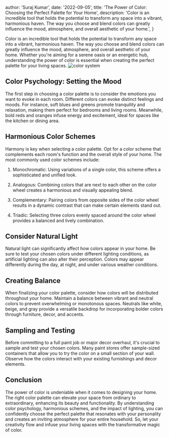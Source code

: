 
  author: 'Suraj Kumar',
  date: '2022-09-05',
  title: 'The Power of Color: Choosing the Perfect Palette for Your Home',
  description:
    'Color is an incredible tool that holds the potential to transform any space into a vibrant, harmonious haven. The way you choose and blend colors can greatly influence the mood, atmosphere, and overall aesthetic of your home.',
}


Color is an incredible tool that holds the potential to transform any space into a vibrant, harmonious haven. The way you choose and blend colors can greatly influence the mood, atmosphere, and overall aesthetic of your home. Whether you're aiming for a serene oasis or an energetic hub, understanding the power of color is essential when creating the perfect palette for your living spaces.
<Image src={colorSystem} alt="color system" width={3000} height={1993} />

## Color Psychology: Setting the Mood

The first step in choosing a color palette is to consider the emotions you want to evoke in each room. Different colors can evoke distinct feelings and moods. For instance, soft blues and greens promote tranquility and relaxation, making them perfect for bedrooms and living rooms. Meanwhile, bold reds and oranges infuse energy and excitement, ideal for spaces like the kitchen or dining area.

## Harmonious Color Schemes

Harmony is key when selecting a color palette. Opt for a color scheme that complements each room's function and the overall style of your home. The most commonly used color schemes include:

1. Monochromatic: Using variations of a single color, this scheme offers a sophisticated and unified look.

2. Analogous: Combining colors that are next to each other on the color wheel creates a harmonious and visually appealing blend.

3. Complementary: Pairing colors from opposite sides of the color wheel results in a dynamic contrast that can make certain elements stand out.

4. Triadic: Selecting three colors evenly spaced around the color wheel provides a balanced and lively combination.

## Consider Natural Light

Natural light can significantly affect how colors appear in your home. Be sure to test your chosen colors under different lighting conditions, as artificial lighting can also alter their perception. Colors may appear differently during the day, at night, and under various weather conditions.

## Creating Balance

When finalizing your color palette, consider how colors will be distributed throughout your home. Maintain a balance between vibrant and neutral colors to prevent overwhelming or monotonous spaces. Neutrals like white, beige, and gray provide a versatile backdrop for incorporating bolder colors through furniture, decor, and accents.

## Sampling and Testing

Before committing to a full paint job or major decor overhaul, it's crucial to sample and test your chosen colors. Many paint stores offer sample-sized containers that allow you to try the color on a small section of your wall. Observe how the colors interact with your existing furnishings and decor elements.

## Conclusion

The power of color is undeniable when it comes to designing your home. The right color palette can elevate your space from ordinary to extraordinary, enhancing its beauty and functionality. By understanding color psychology, harmonious schemes, and the impact of lighting, you can confidently choose the perfect palette that resonates with your personality and creates an inviting atmosphere for your entire household. So, let your creativity flow and infuse your living spaces with the transformative magic of color.
